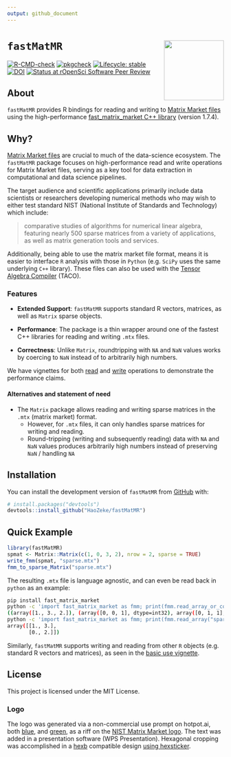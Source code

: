 ```yaml
---
output: github_document
---
```


# `fastMatMR` <img src="man/figures/logo.png" align="right" height="139" alt="" />

<!-- badges: start -->
[![R-CMD-check](https://github.com/HaoZeke/fastMatMR/actions/workflows/R-CMD-check.yaml/badge.svg)](https://github.com/HaoZeke/fastMatMR/actions/workflows/R-CMD-check.yaml)
[![pkgcheck](https://github.com/HaoZeke/fastMatMR/workflows/pkgcheck/badge.svg)](https://github.com/HaoZeke/fastMatMR/actions?query=workflow%3Apkgcheck)
[![Lifecycle: stable](https://img.shields.io/badge/lifecycle-stable-brightgreen.svg)](https://lifecycle.r-lib.org/articles/stages.html#stable)
[![DOI](https://zenodo.org/badge/685246044.svg)](https://zenodo.org/badge/latestdoi/685246044)
[![Status at rOpenSci Software Peer Review](https://badges.ropensci.org/606_status.svg)](https://github.com/ropensci/software-review/issues/606)
<!-- badges: end -->

## About

`fastMatMR` provides R bindings for reading and writing to [Matrix Market
files](https://math.nist.gov/MatrixMarket/formats.html) using the
high-performance [fast_matrix_market C++
library](https://github.com/alugowski/fast_matrix_market) (version 1.7.4).

## Why?

[Matrix Market files](https://math.nist.gov/MatrixMarket/formats.html) are
crucial to much of the data-science ecosystem. The `fastMatMR` package focuses
on high-performance read and write operations for Matrix Market files, serving
as a key tool for data extraction in computational and data science pipelines.

The target audience and scientific applications primarily include data
scientists or researchers developing numerical methods who may wish to either
test standard NIST (National Institute of Standards and Technology) which
include:

> comparative studies of algorithms for numerical linear algebra, featuring
> nearly 500 sparse matrices from a variety of applications, as well as matrix
> generation tools and services.

Additionally, being able to use the matrix market file format, means it is
easier to interface `R` analysis with those in `Python` (e.g. `SciPy` uses the
same underlying `C++` library). These files can also be used with the [Tensor
Algebra Compiler](http://tensor-compiler.org/docs/tensors.html) (TACO).

### Features

- **Extended Support**: `fastMatMR` supports standard R vectors, matrices, as
  well as `Matrix` sparse objects.

- **Performance**: The package is a thin wrapper around one of the fastest C++
  libraries for reading and writing `.mtx` files.

- **Correctness**: Unlike `Matrix`, roundtripping with `NA` and `NaN` values
  works by coercing to `NaN` instead of to arbitrarily high numbers.

We have vignettes for both
[read](https://haozeke.github.io/fastMatMR/articles/fmm_read_bench.html) and
[write](https://haozeke.github.io/fastMatMR/articles/fmm_write_bench.html)
operations to demonstrate the performance claims.

#### Alternatives and statement of need

- The `Matrix` package allows reading and writing sparse matrices in the `.mtx`
  (matrix market) format.
  + However, for `.mtx` files, it can only handles sparse matrices for writing
  and reading.
  + Round-tripping (writing and subsequently reading) data with `NA` and `NaN`
    values produces arbitrarily high numbers instead of preserving `NaN` /
    handling `NA`

## Installation

You can install the development version of `fastMatMR` from
[GitHub](https://github.com/) with:

```r
# install.packages("devtools")
devtools::install_github("HaoZeke/fastMatMR")
```

## Quick Example

```r
library(fastMatMR)
spmat <- Matrix::Matrix(c(1, 0, 3, 2), nrow = 2, sparse = TRUE)
write_fmm(spmat, "sparse.mtx")
fmm_to_sparse_Matrix("sparse.mtx")
```

The resulting `.mtx` file is language agnostic, and can even be read back in
`python` as an example:

```bash
pip install fast_matrix_market
python -c 'import fast_matrix_market as fmm; print(fmm.read_array_or_coo("sparse.mtx"))'
((array([1., 3., 2.]), (array([0, 0, 1], dtype=int32), array([0, 1, 1], dtype=int32))), (2, 2))
python -c 'import fast_matrix_market as fmm; print(fmm.read_array("sparse.mtx"))'
array([[1., 3.],
       [0., 2.]])
```

Similarly, `fastMatMR` supports writing and reading from other `R` objects (e.g.
standard R vectors and matrices), as seen in the [basic use
vignette](https://haozeke.github.io/fastMatMR/articles/basic_usage.html).

## License

This project is licensed under the MIT License.

### Logo

The logo was generated via a non-commercial use prompt on hotpot.ai, both
[blue](https://hotpot.ai/s/art-generator/8-TNiwRilbBFnQHwK), and
[green](https://hotpot.ai/s/art-generator/8-E2dBngG5nRiwCeL), as a riff on the
[NIST Matrix Market logo](https://math.nist.gov/MatrixMarket/). The text was
added in a presentation software (WPS Presentation). Hexagonal cropping was
accomplished in a [hexb](http://hexb.in/) compatible design [using
hexsticker](https://github.com/fridex/hexsticker).
